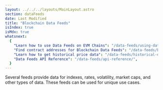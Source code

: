 ```yaml
---
layout: ../../../layouts/MainLayout.astro
section: dataFeeds
date: Last Modified
title: "Blockchain Data Feeds"
isIndex: true
isMdx: true
whatsnext:
  {
    "Learn how to use Data Feeds on EVM Chains": "/data-feeds/using-data-feeds/",
    "Find contract addresses for Blockchain Data Feeds": "/data-feeds/blockchain-feeds/addresses/",
    "Learn how to get historical price data": "/data-feeds/historical-data/",
    "Data Feeds API Reference": "/data-feeds/api-reference/",
  }
---
```


Several feeds provide data for indexes, rates, volatility, market caps, and other types of data. These feeds can be used for unique use cases.

